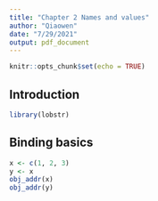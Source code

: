```yaml
---
title: "Chapter 2 Names and values"
author: "Qiaowen"
date: "7/29/2021"
output: pdf_document
---
```


```r
knitr::opts_chunk$set(echo = TRUE)
```

## Introduction
```r
library(lobstr)
```

## Binding basics
```r
x <- c(1, 2, 3)
y <- x
obj_addr(x)
obj_addr(y)
```

